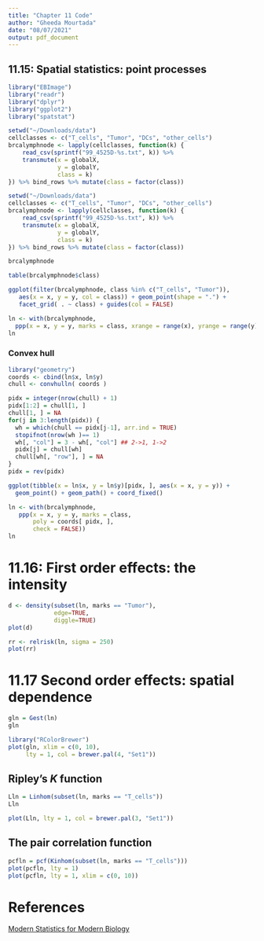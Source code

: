 ```yaml
---
title: "Chapter 11 Code"
author: "Gheeda Mourtada"
date: "08/07/2021"
output: pdf_document
---
```


## 11.15: Spatial statistics: point processes

```r
library("EBImage")
library("readr")
library("dplyr")
library("ggplot2")
library("spatstat")
```

```r
setwd("~/Downloads/data")
cellclasses <- c("T_cells", "Tumor", "DCs", "other_cells")
brcalymphnode <- lapply(cellclasses, function(k) {
    read_csv(sprintf("99_4525D-%s.txt", k)) %>%
    transmute(x = globalX,
              y = globalY,
              class = k)
}) %>% bind_rows %>% mutate(class = factor(class))
```

```r
setwd("~/Downloads/data")
cellclasses <- c("T_cells", "Tumor", "DCs", "other_cells")
brcalymphnode <- lapply(cellclasses, function(k) {
    read_csv(sprintf("99_4525D-%s.txt", k)) %>%
    transmute(x = globalX,
              y = globalY,
              class = k)
}) %>% bind_rows %>% mutate(class = factor(class))
```

```r
brcalymphnode
```

\newpage

```r
table(brcalymphnode$class)
```

\newpage


```r
ggplot(filter(brcalymphnode, class %in% c("T_cells", "Tumor")),
   aes(x = x, y = y, col = class)) + geom_point(shape = ".") +
   facet_grid( . ~ class) + guides(col = FALSE)
```

\newpage

```r
ln <- with(brcalymphnode,
  ppp(x = x, y = y, marks = class, xrange = range(x), yrange = range(y)))
ln
```

\newpage

### Convex hull

```r
library("geometry")
coords <- cbind(ln$x, ln$y)
chull <- convhulln( coords )

pidx = integer(nrow(chull) + 1)
pidx[1:2] = chull[1, ]
chull[1, ] = NA
for(j in 3:length(pidx)) {
  wh = which(chull == pidx[j-1], arr.ind = TRUE)
  stopifnot(nrow(wh )== 1)
  wh[, "col"] = 3 - wh[, "col"] ## 2->1, 1->2
  pidx[j] = chull[wh]
  chull[wh[, "row"], ] = NA
}
pidx = rev(pidx)

ggplot(tibble(x = ln$x, y = ln$y)[pidx, ], aes(x = x, y = y)) +
  geom_point() + geom_path() + coord_fixed()
```

\newpage

```r
ln <- with(brcalymphnode,
   ppp(x = x, y = y, marks = class,
       poly = coords[ pidx, ],
       check = FALSE))
ln
```

\newpage

# 11.16: First order effects: the intensity

```r
d <- density(subset(ln, marks == "Tumor"),
             edge=TRUE,
             diggle=TRUE)
plot(d)
```

\newpage


```r
rr <- relrisk(ln, sigma = 250)
plot(rr)
```

\newpage

# 11.17 Second order effects: spatial dependence

```r
gln = Gest(ln)
gln
```

\newpage

```r
library("RColorBrewer")
plot(gln, xlim = c(0, 10),
     lty = 1, col = brewer.pal(4, "Set1"))
```

\newpage

## Ripley’s _K_ function

```r
Lln = Linhom(subset(ln, marks == "T_cells"))
Lln
```

```r
plot(Lln, lty = 1, col = brewer.pal(3, "Set1"))
```

\newpage

## The pair correlation function

```r
pcfln = pcf(Kinhom(subset(ln, marks == "T_cells")))
plot(pcfln, lty = 1)
plot(pcfln, lty = 1, xlim = c(0, 10))
```

\newpage

# References

[Modern Statistics for Modern Biology](http://web.stanford.edu/class/bios221/book/Chap-Images.html)